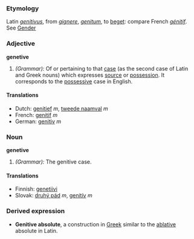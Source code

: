 ===Etymology===
Latin ''[[genitivus]]'', from ''[[gignere]]'', ''[[genitum]]'', to [[beget]]: compare French ''[[génitif]]''. See [[Gender]]
===Adjective===
'''genetive'''
#''(Grammar):'' Of or pertaining to that [[case]] (as the second case of Latin and Greek nouns) which expresses [[source]] or [[possession]].  It corresponds to the [[possessive]] case in English.
====Translations====
*Dutch: [[genitief ]] ''m'', [[tweede naamval]] ''m''
*French: [[genitif]] ''m''
*German: [[genitiv]] ''m''

===Noun===
'''genetive'''
#''(Grammar):'' The genitive case.
====Translations====
*Finnish: [[genetiivi]]
*Slovak: [[druhý pád]] ''m'', [[genitív]] ''m''
===Derived expression===
*'''Genitive absolute''', a construction in [[Greek]] similar to the [[ablative]] absolute in Latin.